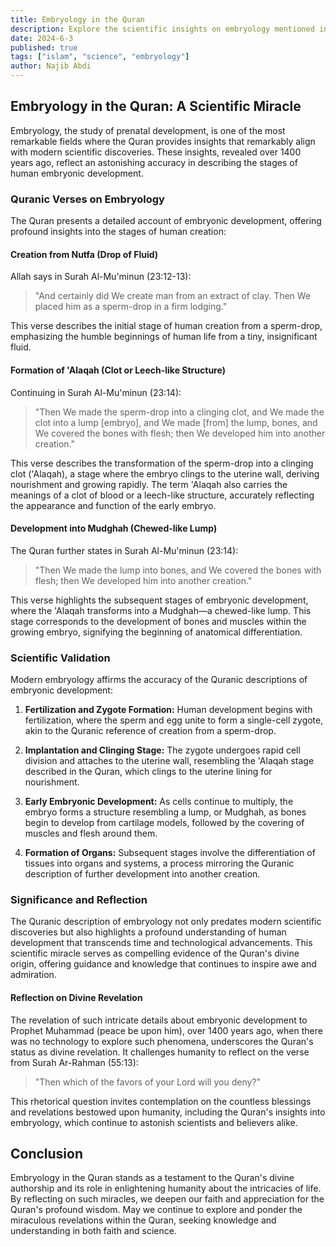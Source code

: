 ```yaml
---
title: Embryology in the Quran
description: Explore the scientific insights on embryology mentioned in the Quran.
date: 2024-6-3
published: true
tags: ["islam", "science", "embryology"]
author: Najib Abdi
---
```


## Embryology in the Quran: A Scientific Miracle

Embryology, the study of prenatal development, is one of the most remarkable fields where the Quran provides insights that remarkably align with modern scientific discoveries. These insights, revealed over 1400 years ago, reflect an astonishing accuracy in describing the stages of human embryonic development.

### Quranic Verses on Embryology

The Quran presents a detailed account of embryonic development, offering profound insights into the stages of human creation:

#### Creation from Nutfa (Drop of Fluid)
Allah says in Surah Al-Mu'minun (23:12-13):

> "And certainly did We create man from an extract of clay. Then We placed him as a sperm-drop in a firm lodging."

This verse describes the initial stage of human creation from a sperm-drop, emphasizing the humble beginnings of human life from a tiny, insignificant fluid.

#### Formation of 'Alaqah (Clot or Leech-like Structure)
Continuing in Surah Al-Mu'minun (23:14):

> "Then We made the sperm-drop into a clinging clot, and We made the clot into a lump [embryo], and We made [from] the lump, bones, and We covered the bones with flesh; then We developed him into another creation."

This verse describes the transformation of the sperm-drop into a clinging clot ('Alaqah), a stage where the embryo clings to the uterine wall, deriving nourishment and growing rapidly. The term 'Alaqah also carries the meanings of a clot of blood or a leech-like structure, accurately reflecting the appearance and function of the early embryo.

#### Development into Mudghah (Chewed-like Lump)
The Quran further states in Surah Al-Mu'minun (23:14):

> "Then We made the lump into bones, and We covered the bones with flesh; then We developed him into another creation."

This verse highlights the subsequent stages of embryonic development, where the 'Alaqah transforms into a Mudghah—a chewed-like lump. This stage corresponds to the development of bones and muscles within the growing embryo, signifying the beginning of anatomical differentiation.

### Scientific Validation

Modern embryology affirms the accuracy of the Quranic descriptions of embryonic development:

1. **Fertilization and Zygote Formation:** Human development begins with fertilization, where the sperm and egg unite to form a single-cell zygote, akin to the Quranic reference of creation from a sperm-drop.

2. **Implantation and Clinging Stage:** The zygote undergoes rapid cell division and attaches to the uterine wall, resembling the 'Alaqah stage described in the Quran, which clings to the uterine lining for nourishment.

3. **Early Embryonic Development:** As cells continue to multiply, the embryo forms a structure resembling a lump, or Mudghah, as bones begin to develop from cartilage models, followed by the covering of muscles and flesh around them.

4. **Formation of Organs:** Subsequent stages involve the differentiation of tissues into organs and systems, a process mirroring the Quranic description of further development into another creation.

### Significance and Reflection

The Quranic description of embryology not only predates modern scientific discoveries but also highlights a profound understanding of human development that transcends time and technological advancements. This scientific miracle serves as compelling evidence of the Quran's divine origin, offering guidance and knowledge that continues to inspire awe and admiration.

#### Reflection on Divine Revelation

The revelation of such intricate details about embryonic development to Prophet Muhammad (peace be upon him), over 1400 years ago, when there was no technology to explore such phenomena, underscores the Quran's status as divine revelation. It challenges humanity to reflect on the verse from Surah Ar-Rahman (55:13):

> "Then which of the favors of your Lord will you deny?"

This rhetorical question invites contemplation on the countless blessings and revelations bestowed upon humanity, including the Quran's insights into embryology, which continue to astonish scientists and believers alike.

## Conclusion

Embryology in the Quran stands as a testament to the Quran's divine authorship and its role in enlightening humanity about the intricacies of life. By reflecting on such miracles, we deepen our faith and appreciation for the Quran's profound wisdom. May we continue to explore and ponder the miraculous revelations within the Quran, seeking knowledge and understanding in both faith and science.

